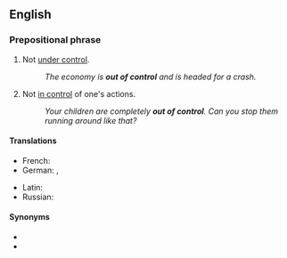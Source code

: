 ==English==

===Prepositional phrase===
{{en-PP}}

# Not [[under control]].
#: ''The economy is '''out of control''' and is headed for a crash.''
# Not [[in control]] of one's actions.
#: ''Your children are completely '''out of control'''. Can you stop them running around like that?''

====Translations====
{{trans-top|not under control}}
* French: {{t|fr|hors de contrôle}}
* German: {{t|de|außer Kontrolle }}, {{t|de|aus dem Ruder}}
{{trans-mid}}
* Latin: {{t|la|impos}}
* Russian: {{t-needed|ru}}
{{trans-bottom}}

====Synonyms====
* {{l|en|full tilt boogie}}
* {{l|en|on the loose}}